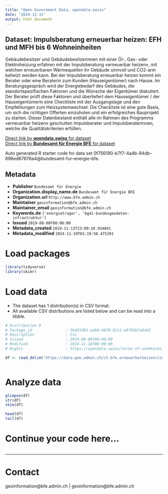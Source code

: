 ```yaml
---
title: "Open Government Data, opendata.swiss"
date: "2024-12-31"
output: html_document
---
```


## Dataset: Impulsberatung erneuerbar heizen: EFH und MFH bis 6 Wohneinheiten

Gebäudebesitzer und Gebäudebesitzerinnen mit einer Öl-, Gas- oder Elektroheizung erfahren mit der Impulsberatung «erneuerbar heizen», mit welchen erneuerbaren Wärmequellen ihr Gebäude sinnvoll und CO2-arm beheizt werden kann. Bei der Impulsberatung erneuerbar heizen kommt ein Berater oder eine Beraterin zum Kunden (Hauseigentümer) nach Hause. Im Beratungsgespräch wird der Energiebedarf des Gebäudes, die standortspezifischen Faktoren und die Wünsche der Eigentümer diskutiert. Der Berater prüft diese Faktoren und überliefert dem Hauseigentümer / der Hauseigentümerin eine Checkliste mit der Ausgangslage und den Empfehlungen zum Heizsystemwechsel. Die Checkliste ist eine gute Basis, um sich die richtigen Offerten einzuholen und ein erfolgreiches Bauprojekt zu starten. Dieser Datenbestand enthält alle im Rahmen des Programms «erneuerbar heizen» geschulten Impulsberater und Impulsberaterinnen, welche die Qualitätskriterien erfüllen.

[Direct link by **opendata.swiss** for dataset](https://opendata.swiss/de/dataset/impulsberatung-erneuerbar-heizen)<br>
[Direct link by **Bundesamt für Energie BFE** for dataset](https://www.bfe.admin.ch/impulsberatung)

Auto generated R starter code for data set 0f756190-b7f7-4a4b-94db-696ed67676a4@bundesamt-fur-energie-bfe.

## Metadata

- **Publisher** `Bundesamt für Energie`
- **Organization.display_name.de** `Bundesamt für Energie BFE`
- **Organization.url** `http://www.bfe.admin.ch`
- **Maintainer** `geoinformation@bfe.admin.ch`
- **Maintainer_email** `geoinformation@bfe.admin.ch`
- **Keywords.de** `['energietrager', 'bgdi-bundesgeodaten-infrastruktur']`
- **Issued** `2019-08-08T00:00:00`
- **Metadata_created** `2019-11-13T23:09:10.934841`
- **Metadata_modified** `2024-11-19T01:19:58.475391`


# Load packages

```r

library(tidyverse)
library(skimr)

```

# Load data

-   The dataset has 1 distribution(s) in CSV format.
-   All available CSV distributions are listed below and can be read into a tibble.

```r

# Distribution 0
# Package_id               : 3bd55d93-aab8-48f8-82c2-e8f95b7a8a92
# Description              : Csv
# Issued                   : 2019-08-08T00:00:00
# Modified                 : 2024-11-18T00:00:00
# Rights                   : https://opendata.swiss/terms-of-use#terms_by

df <- read_delim('https://data.geo.admin.ch/ch.bfe.erneuerbarheizen/csv/2056/ch.bfe.erneuerbarheizen.zip')



```

# Analyze data

```r

glimpse(df)
str(df)
skim(df)

head(df)
tail(df)

```

# Continue your code here...

```r

```

------------------------------------------------------------------------

# Contact

geoinformation@bfe.admin.ch | geoinformation@bfe.admin.ch
